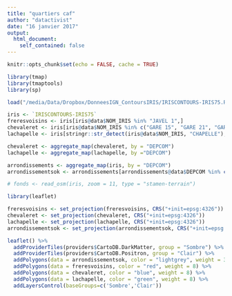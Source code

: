 ```yaml
---
title: "quartiers caf"
author: "datactivist"
date: "16 janvier 2017"
output: 
  html_document:
    self_contained: false
---
```


```r
knitr::opts_chunk$set(echo = FALSE, cache = TRUE)
```

```r
library(tmap)
library(tmaptools)
library(sp)

load("/media/Data/Dropbox/DonneesIGN_ContoursIRIS/IRISCONTOURS-IRIS75.Rdata")

iris <- `IRISCONTOURS-IRIS75`
freresvoisins <- iris[iris@data$NOM_IRIS %in% "JAVEL 1",]
chevaleret <- iris[iris@data$NOM_IRIS %in% c("GARE 15", "GARE 21", "GARE 20", "GARE 19", "GARE 13", "GARE 14"),]
lachapelle <- iris[stringr::str_detect(iris@data$NOM_IRIS, "CHAPELLE"),]

chevaleret <- aggregate_map(chevaleret, by = "DEPCOM")
lachapelle <- aggregate_map(lachapelle, by ="DEPCOM")

arrondissements <- aggregate_map(iris, by = "DEPCOM")
arrondissementsok <- arrondissements[arrondissements@data$DEPCOM %in% c("75113", "75115", "75118"),]

# fonds <- read_osm(iris, zoom = 11, type = "stamen-terrain")

library(leaflet)

freresvoisins <- set_projection(freresvoisins, CRS("+init=epsg:4326"))
chevaleret <- set_projection(chevaleret, CRS("+init=epsg:4326"))
lachapelle <- set_projection(lachapelle, CRS("+init=epsg:4326"))
arrondissementsok <- set_projection(arrondissementsok, CRS("+init=epsg:4326"))

leaflet() %>% 
  addProviderTiles(providers$CartoDB.DarkMatter, group = "Sombre") %>%
  addProviderTiles(providers$CartoDB.Positron, group = "Clair") %>%
  addPolygons(data = arrondissementsok, color = "lightgrey", weight = 3, fill = FALSE) %>% 
  addPolygons(data = freresvoisins, color = "red", weight = 8) %>% 
  addPolygons(data = chevaleret, color = "blue", weight = 8) %>% 
  addPolygons(data = lachapelle, color = "green", weight = 8) %>% 
  addLayersControl(baseGroups=c('Sombre','Clair'))

```

